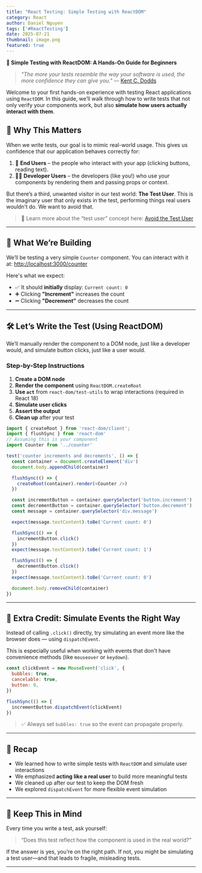 ```yaml
---
title: "React Testing: Simple Testing with ReactDOM"
category: React
author: Daniel Nguyen
tags: ['#ReactTesting']
date: 2025-07-21
thumbnail: image.png
featured: true
---
```


**🧪 Simple Testing with ReactDOM: A Hands-On Guide for Beginners**

> *"The more your tests resemble the way your software is used, the more confidence they can give you."*
> — [Kent C. Dodds](https://twitter.com/kentcdodds/status/977018512689455106)

Welcome to your first hands-on experience with testing React applications using `ReactDOM`. In this guide, we’ll walk through how to write tests that not only verify your components work, but also **simulate how users actually interact with them**.

## 🧠 Why This Matters

When we write tests, our goal is to mimic real-world usage. This gives us confidence that our application behaves correctly for:

1. 🧍 **End Users** – the people who interact with your app (clicking buttons, reading text).
2. 👩‍💻 **Developer Users** – the developers (like you!) who use your components by rendering them and passing props or context.

But there’s a third, unwanted visitor in our test world: **The Test User**. This is the imaginary user that only exists in the test, performing things real users wouldn’t do. We want to avoid that.

> 🔗 Learn more about the “test user” concept here: [Avoid the Test User](https://kentcdodds.com/blog/avoid-the-test-user)

---

## 🎯 What We’re Building

We’ll be testing a very simple `Counter` component. You can interact with it at:
[http://localhost:3000/counter](http://localhost:3000/counter)

Here's what we expect:

* ✅ It should **initially** display: `Current count: 0`
* ➕ Clicking **"Increment"** increases the count
* ➖ Clicking **"Decrement"** decreases the count

---

## 🛠️ Let’s Write the Test (Using ReactDOM)

We’ll manually render the component to a DOM node, just like a developer would, and simulate button clicks, just like a user would.

### Step-by-Step Instructions

1. **Create a DOM node**
2. **Render the component** using `ReactDOM.createRoot`
3. **Use `act`** from `react-dom/test-utils` to wrap interactions (required in React 18)
4. **Simulate user clicks**
5. **Assert the output**
6. **Clean up** after your test

```js
import { createRoot } from 'react-dom/client';
import { flushSync } from 'react-dom'
// Assuming this is your component
import Counter from '../counter'

test('counter increments and decrements', () => {
  const container = document.createElement('div')
  document.body.appendChild(container)

  flushSync(() => {
    createRoot(container).render(<Counter />)
  })

  const incrementButton = container.querySelector('button.increment')
  const decrementButton = container.querySelector('button.decrement')
  const message = container.querySelector('div.message')

  expect(message.textContent).toBe('Current count: 0')

  flushSync(() => {
    incrementButton.click()
  })
  expect(message.textContent).toBe('Current count: 1')

  flushSync(() => {
    decrementButton.click()
  })
  expect(message.textContent).toBe('Current count: 0')

  document.body.removeChild(container)
})
```

---

## 💯 Extra Credit: Simulate Events the Right Way

Instead of calling `.click()` directly, try simulating an event more like the browser does — using `dispatchEvent`.

This is especially useful when working with events that don't have convenience methods (like `mouseover` or `keydown`).

```js
const clickEvent = new MouseEvent('click', {
  bubbles: true,
  cancelable: true,
  button: 0,
})

flushSync(() => {
  incrementButton.dispatchEvent(clickEvent)
})
```

> ✅ Always set `bubbles: true` so the event can propagate properly.

---

## 🔁 Recap

* We learned how to write simple tests with `ReactDOM` and simulate user interactions
* We emphasized **acting like a real user** to build more meaningful tests
* We cleaned up after our test to keep the DOM fresh
* We explored `dispatchEvent` for more flexible event simulation

---

## 🧠 Keep This in Mind

Every time you write a test, ask yourself:

> “Does this test reflect how the component is used in the real world?”

If the answer is yes, you’re on the right path. If not, you might be simulating a test user—and that leads to fragile, misleading tests.

---